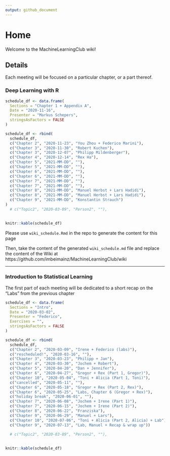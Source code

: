 ```yaml
---
output: github_document
---
```


# Home

Welcome to the MachineLearningClub wiki!

## Details

Each meeting will be focused on a particular chapter, or a part thereof. 



### Deep Learning with R

```r
schedule_df <- data.frame(
  Sections = "Chapter 1 + Appendix A",
  Date = "2020-11-16",
  Presenter = "Markus Schepers",
  stringsAsFactors = FALSE
)
```

```r
schedule_df <- rbind(
  schedule_df,
  c("Chapter 2", "2020-11-23", "You Zhou + Federico Marini"),
  c("Chapter 3", "2020-11-30", "Robert Kuchen"),
  c("Chapter 3", "2020-12-07", "Philipp Mildenberger"),
  c("Chapter 4", "2020-12-14", "Rex Ha"),
  c("Chapter 5", "2021-MM-DD", ""),
  c("Chapter 5", "2021-MM-DD", ""),
  c("Chapter 6", "2021-MM-DD", ""),
  c("Chapter 6", "2021-MM-DD", ""),
  c("Chapter 7", "2021-MM-DD", ""),
  c("Chapter 7", "2021-MM-DD", ""),
  c("Chapter 8", "2021-MM-DD", "Manuel Herbst + Lars Hadidi"),
  c("Chapter 8", "2021-MM-DD", "Manuel Herbst + Lars Hadidi"),
  c("Chapter 9", "2021-MM-DD", "Konstantin Strauch")
)  
  # c("Topic2", "2020-03-09", "Person2", ""),
  
```


```r
knitr::kable(schedule_df)
```


Please use `wiki_schedule.Rmd` in the repo to generate the content for this page


Then, take the content of the generated `wiki_schedule.md` file and replace the content of the Wiki at https://github.com/imbeimainz/MachineLearningClub/wiki


---

### Introduction to Statistical Learning

The first part of each meeting will be dedicated to a short recap on the "Labs" from the previous chapter

```r
schedule_df <- data.frame(
  Sections = "Intro",
  Date = "2020-03-02",
  Presenter = "Federico",
  Exercises = "",
  stringsAsFactors = FALSE
)
```

```r
schedule_df <- rbind(
  schedule_df,
  c("Chapter 2", "2020-03-09", "Irene + Federico (labs)"),
  c("rescheduled!", "2020-03-16", ""),
  c("Chapter 3", "2020-03-23", "Philipp + Jan"),
  c("Chapter 4", "2020-03-30", "Jochem + Robert"),
  c("Chapter 5", "2020-04-20", "Dan + Jennifer"),
  c("Chapter 6", "2020-04-27", "Gregor + Rex (Part 1, Gregor)"),
  c("Chapter 10", "2020-05-04", "Toni + Alicia (Part 1, Toni)"),
  c("cancelled", "2020-05-11", ""),
  c("Chapter 6", "2020-05-18", "Gregor + Rex (Part 2, Rex)"),
  c("Chapter 6", "2020-05-25", "Labs, Chapter 6 (Gregor + Rex)"),
  c("holiday break", "2020-06-01", ""),
  c("Chapter 7", "2020-06-08", "Jochem + Irene (Part 1)"),
  c("Chapter 7", "2020-06-15", "Jochem + Irene (Part 2)"),
  c("Chapter 8", "2020-06-22", "Franziska"),
  c("Chapter 9", "2020-06-29", "Manuel + Lars"),
  c("Chapter 10", "2020-07-06", "Toni + Alicia (Part 2, Alicia) + Lab"),
  c("Chapter 9", "2020-07-13", "Lab, Manuel + Recap & wrap up"))
  
  # c("Topic2", "2020-03-09", "Person2", ""),
  
```


```r
knitr::kable(schedule_df)
```


